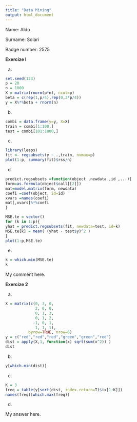 ```yaml
---
title: "Data Mining"
output: html_document
---
```


Name: Aldo 

Surname: Solari

Badge number: 2575


**Exercize I**

a. 

```r
set.seed(123)
p = 20
n = 1000
X = matrix(rnorm(p*n), ncol=p)
beta = c(rep(1,p/4),rep(0,3*p/4))
y = X%*%beta + rnorm(n)
```

b.

```r
combi = data.frame(y=y, X=X)
train = combi[1:100,]
test = combi[101:1000,]
```

c. 

```r
library(leaps)
fit <- regsubsets(y ~ .,train, nvmax=p)
plot(1:p, summary(fit)$rss/n)
```

d.

```r
predict.regsubsets =function(object ,newdata ,id ,...){
form=as.formula(object$call[[2]])
mat=model.matrix(form, newdata)
coefi =coef(object, id=id)
xvars =names(coefi)
mat[,xvars]%*%coefi
}

MSE.te = vector()
for (k in 1:p){
yhat = predict.regsubsets(fit, newdata=test, id=k)
MSE.te[k] = mean( (yhat - test$y)^2 )
}
plot(1:p,MSE.te)
```

e.

```r
k = which.min(MSE.te)
k
```

My comment here. 

**Exercize 2**

a.

```r
X = matrix(c(0, 3, 0,
             2, 0, 0, 
             0, 1, 3, 
             0, 1, 2,
            -1, 0, 1,
             1, 1, 1), 
          byrow=TRUE, nrow=6)
y = c("red","red","red","green","green","red")
dist = apply(X,1, function(x) sqrt(sum(x^2)) )
dist
```

b.

```r
y[which.min(dist)]
```

c.

```r
K = 3
freq = table(y[sort(dist, index.return=T)$ix[1:K]])
names(freq)[which.max(freq)]
```

d. 

My answer here.  

